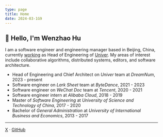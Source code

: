 ```yaml
---
type: page
title: Home
date: 2024-03-1G9
---
```


## 👋 Hello, I'm Wenzhao Hu

I am a software engineer and engineering manager based in Beijing, China, 
currently [working](/work) as Head of Engineering of [Univer](https://github.com/dream-num/univer).
My areas of interest include collaborative algorithms, distributed systems, editors,
and software architecture.

- Head of Engineering and Chief Architect on _Univer_ team at _DreamNum_, 2023 - present
- Software engineer on _Lark Sheet_ team at _ByteDance_, 2021 - 2023
- Software engineer on _WeChat Doc_ team at _Tencent_, 2020 - 2021
- Software engineer intern at _Alibaba Cloud_, 2018 - 2019
- Master of _Software Engineering_ at _University of Science and Technology of China_, 2017 - 2020
- Bachelor of _General Administration_ at _University of International Business and Economics_, 2013 - 2017

---

[X](https://x.com/wzhudev) · [GitHub](https://github.com/wzhudev)

